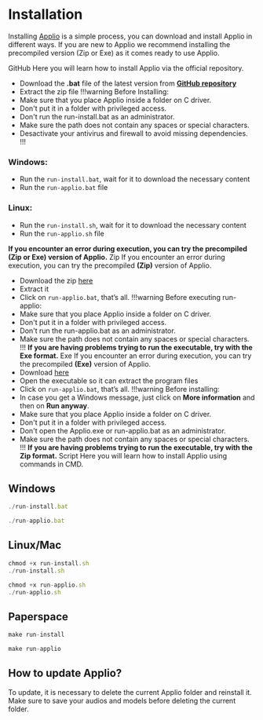 # Installation

Installing [Applio](https://docs.applio.org/beginners/frequent-doubts/#what-is-applio-and-where-can-i-use-it) is a simple process, you can download and install Applio in different ways. If you are new to Applio we recommend installing the precompiled version (Zip or Exe) as it comes ready to use Applio.

GitHub
Here you will learn how to install Applio via the official repository.
- Download the **.bat** file of the latest version from **[GitHub repository](https://github.com/IAHispano/Applio/releases)**
- Extract the zip file
!!!warning Before Installing:
- Make sure that you place Applio inside a folder on C driver.
- Don't put it in a folder with privileged access.
- Don't run the run-install.bat as an administrator.
- Make sure the path does not contain any spaces or special characters.
- Desactivate your antivirus and firewall to avoid missing dependencies.
!!!
### Windows:
- Run the `run-install.bat`, wait for it to download the necessary content
- Run the `run-applio.bat` file
### Linux:
- Run the `run-install.sh`, wait for it to download the necessary content
- Run the `run-applio.sh` file

**If you encounter an error during execution, you can try the precompiled (Zip or Exe) version of Applio.**
Zip
If you encounter an error during execution, you can try the precompiled **(Zip)** version of Applio. 
- Download the zip [here](https://huggingface.co/IAHispano/Applio/resolve/main/Compiled/ApplioV3.1.1.zip?download=true) 
- Extract it 
- Click on `run-applio.bat`, that’s all.
!!!warning Before executing run-applio:
- Make sure that you place Applio inside a folder on C driver.
- Don't put it in a folder with privileged access.
- Don't run the run-applio.bat as an administrator.
- Make sure the path does not contain any spaces or special characters.
!!!
**If you are having problems trying to run the executable, try with the Exe format.**
Exe
If you encounter an error during execution, you can try the precompiled **(Exe)** version of Applio. 
- Download [here](https://huggingface.co/IAHispano/Applio/resolve/main/Compiled/ApplioV3.1.1.exe)
- Open the executable so it can extract the program files
- Click on `run-applio.bat`, that’s all.
!!!warning Before installing:
- In case you get a Windows message, just click on **More information** and then on **Run anyway**.
- Make sure that you place Applio inside a folder on C driver.
- Don't put it in a folder with privileged access.
- Don't open the Applio.exe or run-applio.bat as an administrator.
- Make sure the path does not contain any spaces or special characters.
!!!
**If you are having problems trying to run the executable, try with the Zip format.**
Script
Here you will learn how to install Applio using commands in CMD.
## Windows
``` js
./run-install.bat
```
``` js
./run-applio.bat
```
## Linux/Mac
``` js
chmod +x run-install.sh
./run-install.sh
```
``` js
chmod +x run-applio.sh
./run-applio.sh
```
## Paperspace
``` js
make run-install
```
``` js
make run-applio
```

## How to update Applio?
To update, it is necessary to delete the current Applio folder and reinstall it. Make sure to save your audios and models before deleting the current folder.